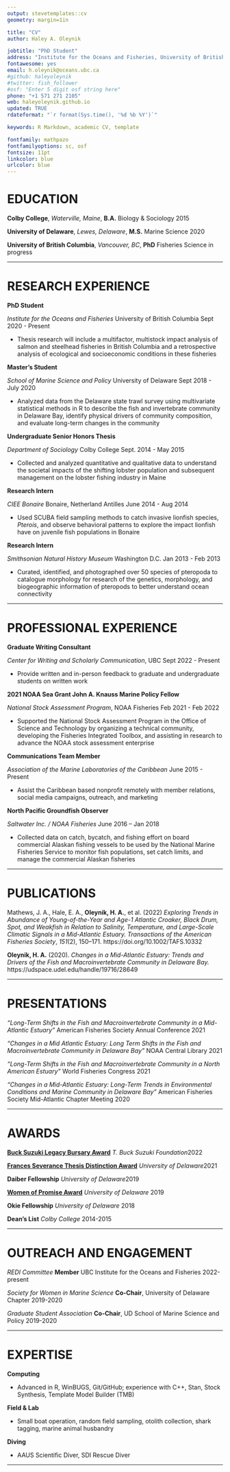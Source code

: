 ```yaml
---
output: stevetemplates::cv
geometry: margin=1in

title: "CV"
author: Haley A. Oleynik

jobtitle: "PhD Student"
address: "Institute for the Oceans and Fisheries, University of British Columbia"
fontawesome: yes
email: h.oleynik@oceans.ubc.ca
#github: haleyoleynik
#twitter: fish_follower
#osf: "Enter 5 digit osf string here"
phone: "+1 571 271 2105"
web: haleyoleynik.github.io
updated: TRUE
rdateformat: "`r format(Sys.time(), '%d %b %Y')`"

keywords: R Markdown, academic CV, template

fontfamily: mathpazo
fontfamilyoptions: sc, osf
fontsize: 11pt
linkcolor: blue
urlcolor: blue
---
```


# EDUCATION

**Colby College**, *Waterville, Maine*, **B.A.** Biology & Sociology \hfill 2015

**University of Delaware**, *Lewes, Delaware*, **M.S.** Marine Science \hfill 2020

**University of British Columbia**, *Vancouver, BC*, **PhD** Fisheries Science \hfill in progress

---------------------------------------------

# RESEARCH EXPERIENCE

**PhD Student** 

*Institute for the Oceans and Fisheries* University of British Columbia \hfill Sept 2020 - Present

- Thesis research will include a multifactor, multistock impact analysis of salmon and steelhead fisheries in British Columbia and a retrospective analysis of ecological and socioeconomic conditions in these fisheries

**Master's Student** 

*School of Marine Science and Policy* University of Delaware \hfill Sept 2018 - July 2020

- Analyzed data from the Delaware state trawl survey using multivariate statistical methods in R to describe the fish and invertebrate community in Delaware Bay, identify physical drivers of community composition, and evaluate long-term changes in the community

**Undergraduate Senior Honors Thesis** 

*Department of Sociology* Colby College \hfill Sept. 2014 - May 2015

- Collected and analyzed quantitative and qualitative data to understand the societal impacts of the shifting lobster population and subsequent management on the lobster fishing industry in Maine

**Research Intern** 

*CIEE Bonaire* Bonaire, Netherland Antilles \hfill June 2014 - Aug 2014

- Used SCUBA field sampling methods to catch invasive lionfish species, *Pterois*, and observe behavioral patterns to explore the impact lionfish have on juvenile fish populations in Bonaire

**Research Intern**

*Smithsonian Natural History Museum* Washington D.C. \hfill Jan 2013 - Feb 2013

- Curated, identified, and photographed over 50 species of pteropoda to catalogue morphology for research of the genetics, morphology, and biogeographic information of pteropods to better understand ocean connectivity

---------------------------------------------

# PROFESSIONAL EXPERIENCE

**Graduate Writing Consultant**

*Center for Writing and Scholarly Communication*, UBC \hfill Sept 2022 - Present

- Provide written and in-person feedback to graduate and undergraduate students on written work

**2021 NOAA Sea Grant John A. Knauss Marine Policy Fellow**

*National Stock Assessment Program*, NOAA Fisheries \hfill Feb 2021 - Feb 2022

- Supported the National Stock Assessment Program in the Office of Science and Technology by organizing a technical community, developing the Fisheries Integrated Toolbox, and assisting in research to advance the NOAA stock assessment enterprise

**Communications Team Member** 

*Association of the Marine Laboratories of the Caribbean* \hfill June 2015 - Present

- Assist the Caribbean based nonprofit remotely with member relations, social media campaigns, outreach, and marketing

**North Pacific Groundfish Observer**

*Saltwater Inc. / NOAA Fisheries* \hfill June 2016 – Jan 2018 

- Collected data on catch, bycatch, and fishing effort on board commercial Alaskan fishing vessels to be used by the National Marine Fisheries Service to monitor fish populations, set catch limits, and manage the commercial Alaskan fisheries

---------------------------------------------

# PUBLICATIONS

<div class="csl-entry">Mathews, J. A., Hale, E. A., **Oleynik, H. A.**, et al. (2022) *Exploring Trends in Abundance of Young-of-the-Year and Age-1 Atlantic Croaker, Black Drum, Spot, and Weakfish in Relation to Salinity, Temperature, and Large-Scale Climatic Signals in a Mid-Atlantic Estuary.* <i>Transactions of the American Fisheries Society</i>, <i>151</i>(2), 150–171. https://doi.org/10.1002/TAFS.10332</div>

**Oleynik, H. A.** (2020). *Changes in a Mid-Atlantic Estuary: Trends and Drivers of the Fish and Macroinvertebrate Community in Delaware Bay.* https://udspace.udel.edu/handle/19716/28649 

---------------------------------------------

# PRESENTATIONS

*"Long-Term Shifts in the Fish and Macroinvertebrate Community in a Mid-Atlantic Estuary"* American Fisheries Society Annual Conference \hfill 2021

*"Changes in a Mid Atlantic Estuary: Long Term Shifts in the Fish and Macroinvertebrate Community in Delaware Bay"* NOAA Central Library \hfill 2021 

*"Long-Term Shifts in the Fish and Macroinvertebrate Community in a North American Estuary"* World Fisheries Congress \hfill 2021

*"Changes in a Mid-Atlantic Estuary: Long-Term Trends in Environmental Conditions and Marine Community in Delaware Bay"* American Fisheries Society Mid-Atlantic Chapter Meeting \hfill 2020

---------------------------------------------

# AWARDS

[**Buck Suzuki Legacy Bursary Award**](https://www.bucksuzuki.org/diving_into_fishing_misconceptions) *T. Buck Suzuki Foundation*\hfill 2022

[**Frances Severance Thesis Distinction Award**](https://www.udel.edu/academics/colleges/ceoe/about/news/2021/may/ceoe-honors-announced/) *University of Delaware*\hfill 2021

**Daiber Fellowship** *University of Delaware*\hfill 2019

[**Women of Promise Award**](https://www.udel.edu/udaily/2019/march/valerie-biden-owens-women-of-promise-erin-rezich-regina-sims-wright-diversity-awards/) *University of Delaware* \hfill 2019

**Okie Fellowship** *University of Delaware* \hfill 2018

**Dean’s List** *Colby College* \hfill 2014-2015

---------------------------------------------

# OUTREACH AND ENGAGEMENT 

*REDI Committee* **Member** UBC Institute for the Oceans and Fisheries \hfill 2022-present

*Society for Women in Marine Science* **Co-Chair**, University of Delaware Chapter \hfill 2019-2020

*Graduate Student Association* **Co-Chair**, UD School of Marine Science and Policy \hfill 2019-2020

---------------------------------------------

# EXPERTISE

**Computing** 

- Advanced in R, WinBUGS, Git/GitHub; experience with C++, Stan, Stock Synthesis, Template Model Builder (TMB) 

**Field & Lab** 

- Small boat operation, random field sampling, otolith collection, shark tagging, marine animal husbandry 

**Diving** 

- AAUS Scientific Diver, SDI Rescue Diver

---------------------------------------------

